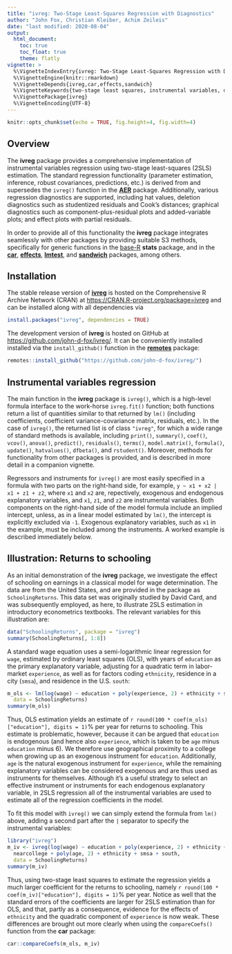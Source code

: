 ```yaml
---
title: "ivreg: Two-Stage Least-Squares Regression with Diagnostics"
author: "John Fox, Christian Kleiber, Achim Zeileis"
date: "last modified: 2020-08-04"
output:
  html_document:
    toc: true
    toc_float: true
    theme: flatly
vignette: >
  %\VignetteIndexEntry{ivreg: Two-Stage Least-Squares Regression with Diagnostics}
  %\VignetteEngine{knitr::rmarkdown}
  %\VignetteDepends{ivreg,car,effects,sandwich}
  %\VignetteKeywords{two-stage least squares, instrumental variables, diagnostics}
  %\VignettePackage{ivreg}
  %\VignetteEncoding{UTF-8}
---
```


```r
knitr::opts_chunk$set(echo = TRUE, fig.height=4, fig.width=4)
```

## Overview

The **ivreg** package provides a comprehensive implementation of instrumental variables
regression using two-stage least-squares (2SLS) estimation. The standard
regression functionality (parameter estimation, inference, robust covariances,
predictions, etc.) is derived from and supersedes the `ivreg()` function in the
[**AER**](https://CRAN.R-project.org/package=AER) package. Additionally, various
regression diagnostics are supported, including hat values, deletion diagnostics such
as studentized residuals and Cook's distances; graphical diagnostics such as
component-plus-residual plots and added-variable plots; and effect plots with partial
residuals.

In order to provide all of this functionality the **ivreg** package integrates
seamlessly with other packages by providing suitable S3 methods, specifically for generic functions in the
[base-R](https://www.R-project.org/) **stats** package, and in the
[**car**](https://CRAN.R-project.org/package=car),
[**effects**](https://CRAN.R-project.org/package=effects),
[**lmtest**](https://CRAN.R-project.org/package=lmtest), and
[**sandwich**](https://CRAN.R-project.org/package=sandwich) packages,
among others.


## Installation

The stable release version of [**ivreg**](https://CRAN.R-project.org/package=ivreg)
is hosted on the Comprehensive R Archive Network
(CRAN) at <https://CRAN.R-project.org/package=ivreg> and can be installed along with all
dependencies via

```r
install.packages("ivreg", dependencies = TRUE)
```

The development version of **ivreg** is hosted on GitHub at <https://github.com/john-d-fox/ivreg/>.
It can be conveniently installed installed via the `install_github()` function in the
[**remotes**](https://CRAN.R-project.org/package=remotes) package:

```r
remotes::install_github("https://github.com/john-d-fox/ivreg/")
```

## Instrumental variables regression

The main function in the **ivreg** package is `ivreg()`, which is a high-level
formula interface to the work-horse `ivreg.fit()` function; both functions return
a list of quantities similar to that returned by `lm()` (including coefficients, coefficient variance-covariance
matrix, residuals, etc.). In the case of `ivreg()`, the returned list is of class `"ivreg"`,
for which a wide range of standard methods is available, including `print()`,
`summary()`, `coef()`, `vcov()`, `anova()`, `predict()`, `residuals()`, `terms()`,
`model.matrix()`, `formula()`, `update()`, `hatvalues()`, `dfbeta()`, and `rstudent()`.
Moreover, methods for functionality from other packages is provided, 
and is described in more detail in a companion vignette.

Regressors and instruments for `ivreg()` are most easily specified in a
formula with two parts on the right-hand side, for example, `y ~ x1 + x2 | x1 + z1 + z2`,
where `x1` and `x2` are, repectively, exogenous and endogenous explanatory variables, and `x1`, `z1`, and `z2` are 
instrumental variables. Both components on the right-hand side of the model formula include
an implied intercept, unless, as in a linear model estimated by `lm()`, the intercept is
explicitly excluded via `-1`. Exogenous explanatory variables, such as `x1` in the example, 
must be included among the instruments. A worked example is described immediately below.


## Illustration: Returns to schooling

As an initial demonstration of the **ivreg** package, we investigate
the effect of schooling on earnings in a classical model for wage determination.
The data are from the United States, and are provided in the package as
`SchoolingReturns`. This data set was originally studied by David Card, and was subsequently
employed, as here, to illustrate 2SLS estimation in introductory econometrics textbooks. The relevant variables for this
illustration are:

```r
data("SchoolingReturns", package = "ivreg")
summary(SchoolingReturns[, 1:8])
```

A standard wage equation uses a semi-logarithmic linear regression for `wage`, estimated by
ordinary least squares (OLS), with years of `education` as the primary explanatory variable,
adjusting for a quadratic term in labor-market `experience`, as well as for factors
coding `ethnicity`, residence in a city (`smsa`), and residence in the U.S. `south`:

```r
m_ols <- lm(log(wage) ~ education + poly(experience, 2) + ethnicity + smsa + south,
  data = SchoolingReturns)
summary(m_ols)
```

Thus, OLS estimation yields an estimate of `r round(100 * coef(m_ols)["education"], digits = 1)`%
per year for returns to schooling. This estimate is problematic, however, because it can be argued
that `education` is endogenous (and hence also `experience`, which is taken to be `age` minus
`education` minus 6). We therefore use geographical proximity to a college when growing
up as an exogenous instrument for `education`. Additionally, `age` is the natural
exogenous instrument for `experience`, while the remaining explanatory variables can be considered
exogenous and are thus used as instruments for themselves.
Although it's a useful strategy to select an effective instrument or instruments for each endogenous
explanatory variable, in 2SLS regression all of the instrumental variables are used to estimate all
of the regression coefficients in the model.

To fit this model with `ivreg()` we can simply extend the formula from `lm()` above, adding a second part after the `|` separator to specify the instrumental variables:

```r
library("ivreg")
m_iv <- ivreg(log(wage) ~ education + poly(experience, 2) + ethnicity + smsa + south |
  nearcollege + poly(age, 2) + ethnicity + smsa + south,
  data = SchoolingReturns)
summary(m_iv)
```

Thus, using two-stage least squares to estimate the regression yields a much larger
coefficient for the returns to schooling, namely `r round(100 * coef(m_iv)["education"], digits = 1)`% per year.
Notice as well that the standard errors of the coefficients are larger for 2SLS estimation
than for OLS, and that, partly as a consequence, evidence for the effects of `ethnicity`
and the quadratic component of `experience` is now weak. These differences are brought
out more clearly when using the `compareCoefs()` function from the **car** package:

```r
car::compareCoefs(m_ols, m_iv)
```

